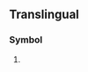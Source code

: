 {{also|kn|kN|.kn}}
==Translingual==

===Symbol===
{{mul-symbol}}

# {{ISO 3166|1|2|Saint Kitts and Nevis}}